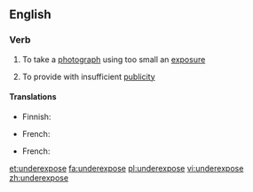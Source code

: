 ==English==

===Verb===
{{en-verb|underexpos|ing}}

# {{photography}} To take a [[photograph]] using too small an [[exposure]]
# To provide with insufficient [[publicity]]

====Translations====
{{trans-top|in photography}}
* Finnish: {{t-|fi|alivalottaa}}
{{trans-mid}}
* French: {{t+|fr|sous-exposer}}
{{trans-bottom}}

{{trans-top|to provide with insufficient publicity}}
* French: {{t+|fr|sous-exposer}}
{{trans-mid}}
{{trans-bottom}}

[[et:underexpose]]
[[fa:underexpose]]
[[pl:underexpose]]
[[vi:underexpose]]
[[zh:underexpose]]
